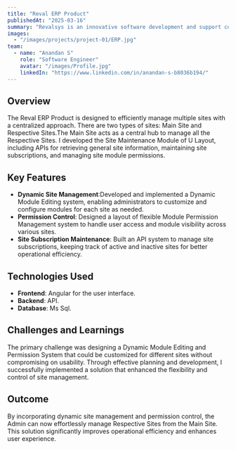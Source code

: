 ```yaml
---
title: "Reval ERP Product"
publishedAt: "2025-03-16"
summary: "Revalsys is an innovative software development and support company. Their flagship product, Reval ERP (Enterprise Resource Planning), includes modules for HR, sales, supply chain, finance, accounting, and more. The ERP system integrates all the essential tools and processes required to efficiently manage and run a successful company."
images:
  - "/images/projects/project-01/ERP.jpg"
team:
  - name: "Anandan S"
    role: "Software Engineer"
    avatar: "/images/Profile.jpg"
    linkedIn: "https://www.linkedin.com/in/anandan-s-b8036b194/"
---
```


## Overview

The Reval ERP Product is designed to efficiently manage multiple sites with a centralized approach. There are two types of sites: Main Site and Respective Sites.The Main Site acts as a central hub to manage all the Respective Sites.
I developed the Site Maintenance Module of U Layout, including APIs for retrieving general site information, maintaining site subscriptions, and managing site module permissions.

## Key Features

- **Dynamic Site Management**:Developed and implemented a Dynamic Module Editing system, enabling administrators to customize and configure modules for each site as needed.
- **Permission Control**: Designed a layout of flexible Module Permission Management system to handle user access and module visibility across various sites.
- **Site Subscription Maintenance**: Built an API system to manage site subscriptions, keeping track of active and inactive sites for better operational efficiency.

## Technologies Used

- **Frontend**: Angular for the user interface.
- **Backend**: API.
- **Database**: Ms Sql.

## Challenges and Learnings

The primary challenge was designing a Dynamic Module Editing and Permission System that could be customized for different sites without compromising on usability. Through effective planning and development, I successfully implemented a solution that enhanced the flexibility and control of site management.

## Outcome

By incorporating dynamic site management and permission control, the Admin can now effortlessly manage Respective Sites from the Main Site. This solution significantly improves operational efficiency and enhances user experience.